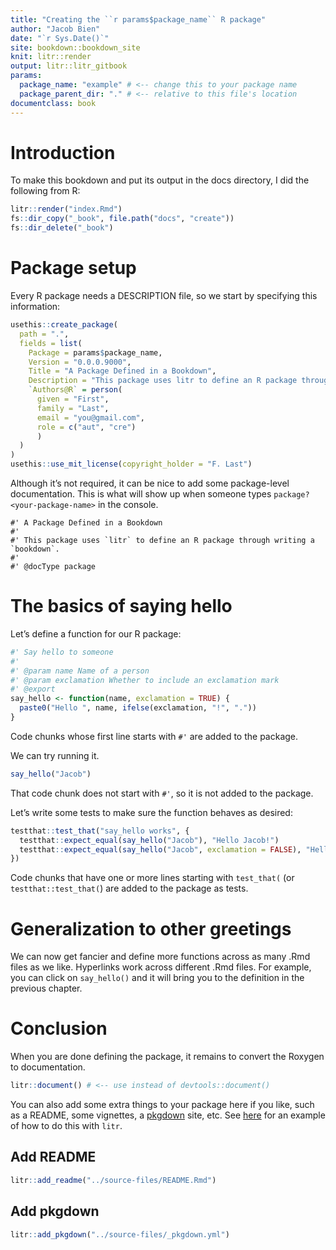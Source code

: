 ```yaml
---
title: "Creating the ``r params$package_name`` R package"
author: "Jacob Bien"
date: "`r Sys.Date()`"
site: bookdown::bookdown_site
knit: litr::render
output: litr::litr_gitbook
params:
  package_name: "example" # <-- change this to your package name
  package_parent_dir: "." # <-- relative to this file's location
documentclass: book
---
```


# Introduction

To make this bookdown and put its output in the docs directory, I did the following from R:

```r
litr::render("index.Rmd")
fs::dir_copy("_book", file.path("docs", "create"))
fs::dir_delete("_book")
```

# Package setup

Every R package needs a DESCRIPTION file, so we start by specifying this information:

```r
usethis::create_package(
  path = ".",
  fields = list(
    Package = params$package_name,
    Version = "0.0.0.9000",
    Title = "A Package Defined in a Bookdown",
    Description = "This package uses litr to define an R package through writing a bookdown.",
    `Authors@R` = person(
      given = "First",
      family = "Last",
      email = "you@gmail.com",
      role = c("aut", "cre")
      )
  )
)
usethis::use_mit_license(copyright_holder = "F. Last")
```

Although it's not required, it can be nice to add some package-level documentation.  This is what will show up when someone types `package?<your-package-name>` in the console.

```package_doc
#' A Package Defined in a Bookdown
#'
#' This package uses `litr` to define an R package through writing a `bookdown`.
#' 
#' @docType package
```

# The basics of saying hello

Let's define a function for our R package:

```r
#' Say hello to someone
#' 
#' @param name Name of a person
#' @param exclamation Whether to include an exclamation mark
#' @export 
say_hello <- function(name, exclamation = TRUE) {
  paste0("Hello ", name, ifelse(exclamation, "!", "."))
}
```

Code chunks whose first line starts with `#'` are added to the package.

We can try running it.

```r
say_hello("Jacob")
```

That code chunk does not start with `#'`, so it is not added to the package.

Let's write some tests to make sure the function behaves as desired:

```r
testthat::test_that("say_hello works", {
  testthat::expect_equal(say_hello("Jacob"), "Hello Jacob!")
  testthat::expect_equal(say_hello("Jacob", exclamation = FALSE), "Hello Jacob.")
})
```

Code chunks that have one or more lines starting with `test_that(` (or `testthat::test_that(`) are added to the package as tests.

# Generalization to other greetings

We can now get fancier and define more functions across as many .Rmd files as we like.  Hyperlinks work across different .Rmd files.  For example, you can click on `say_hello()` and it will bring you to the definition in the previous chapter.

# Conclusion {#conclude}

When you are done defining the package, it remains to convert the Roxygen to documentation.

```r
litr::document() # <-- use instead of devtools::document()
```

You can also add some extra things to your package here if you like, such as a README, some vignettes, a [pkgdown](https://pkgdown.r-lib.org/) site, etc.  See [here](https://github.com/jacobbien/litr-project/tree/main/examples/make-an-r-package-with-extras) for an example of how to do this with `litr`.


## Add README

```r
litr::add_readme("../source-files/README.Rmd")
```

## Add pkgdown


```r
litr::add_pkgdown("../source-files/_pkgdown.yml")
```
